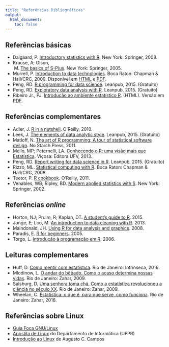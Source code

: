 ```yaml
---
title: "Referências Bibliográficas"
output:
  html_document:
    toc: false
---
```


## Referências básicas


- Dalgaard, P.
  [Introductory statistics with R](http://www.springer.com/us/book/9780387790534).
  New York: Springer, 2008.
- Krause, A; Olson,
  M.
  [The basics of S-Plus](http://www.springer.com/gp/book/9780387261096).
  New York: Springer, 2005.
- Murrell, P.
  [Introduction to data technologies](https://www.crcpress.com/Introduction-to-Data-Technologies/Murrell/9781420065176).
  Boca Raton: Chapman & Hall/CRC, 2009. Disponível em
  [HTML](https://www.stat.auckland.ac.nz/~paul/ItDT/HTML) e
  [PDF](https://www.stat.auckland.ac.nz/~paul/ItDT/itdt-2013-03-26.pdf).
- Peng, RD.
  [R programming for data science](https://leanpub.com/rprogramming).
  Leanpub, 2015. (Gratuito)
- Peng, RD.
  [Exploratory data analysis with R](https://leanpub.com/exdata).
  Leanpub, 2015. (Gratuito)
- Ribeiro Jr., PJ.
  [Introdução ao ambiente estatístico R](http://www.leg.ufpr.br/~paulojus/embrapa/Rembrapa/).
  (HTML). Versão em
  [PDF](http://www.leg.ufpr.br/~paulojus/embrapa/Rembrapa/Rembrapa.pdf).

## Referências complementares


- Adler, J.
  [R in a nutshell](http://shop.oreilly.com/product/0636920022008.do).
  O'Reilly, 2010.
- Leek, J.
  [The elements of data analytic style](https://leanpub.com/datastyle).
  Leanpub, 2015. (Gratuito)
- Matloff, N.
  [The art of R programming: A tour of statistical software design](https://www.nostarch.com/artofr.htm).
  No Starch Press, 2011.
- Mello, MP; Peternelli, LA.
  [Conhecendo o R: uma visão mais que Estatística](http://www.dsr.inpe.br/~mello/Conhecendo_o_R.html).
  Viçosa: Editora UFV, 2013.
- Peng, RD.
  [Report writing for data science in R](https://leanpub.com/reportwriting).
  Leanpub, 2015. (Gratuito)
- Rizzo, ML.
  [Statistical computing with R](https://www.crcpress.com/Statistical-Computing-with-R/Rizzo/9781584885450).
  Boca Raton: Chapman & Hall/CRC, 2008.
- Teetor, P.
  [R cookbook](http://shop.oreilly.com/product/9780596809164.do).
  O'Reilly, 2011.
- Venables, WB; Ripley, BD.
  [Modern applied statistics with S](http://www.springer.com/us/book/9780387954578).
  New York: Springer, 2002.

## Referências *online*

- Horton, NJ; Pruim, R; Kaplan, DT.
  [A student's guide to R](http://cran-r.c3sl.ufpr.br/doc/contrib/Horton+Pruim+Kaplan_MOSAIC-StudentGuide.pdf). 2015.
- Jonge, E; Loo, M.
  [An introduction to data cleaning with R](http://cran-r.c3sl.ufpr.br/doc/contrib/de_Jonge+van_der_Loo-Introduction_to_data_cleaning_with_R.pdf). 2013.
- Maindonald, JH.
  [Using R for data analysis and graphics](http://cran-r.c3sl.ufpr.br/doc/contrib/usingR.pdf). 2008.
- Paradis, E.
  [R for beginners](http://cran-r.c3sl.ufpr.br/doc/contrib/Paradis-rdebuts_en.pdf). 2005.
- Torgo, L.
  [Introdução à programação em R](http://cran-r.c3sl.ufpr.br/doc/contrib/Torgo-ProgrammingIntro.pdf). 2006.

## Leituras complementares

- Huff, D.
  [Como mentir com estatística](http://www.intrinseca.com.br/livro/624/).
  Rio de Janeiro: Intrínseca, 2016.
- Mlodinow, L.
  [O andar do bêbado. Como o acaso determina nossas vidas](http://zahar.com.br/livro/o-andar-do-b%C3%AAbado).
  Rio de Janeiro: Zahar, 2009.
- Salsburg, D.
  [Uma senhora toma chá. Como a estatística revolucionou a ciência no século XX](http://www.zahar.com.br/livro/uma-senhora-toma-cha).
  Rio de Janeiro: Zahar, 2009.
- Wheelan, C.
  [Estatística: o que é, para que serve, como funciona](http://www.zahar.com.br/livro/estatistica).
  Rio de Janeiro: Zahar, 2016.

## Referências sobre Linux

- [Guia Foca GNU/Linux](http://www.guiafoca.org)
- [Apostila de Linux](http://www.inf.ufpr.br/cursos/ci055/linux.pdf) do
  Departamento de Informática (UFPR)
- [Introdução ao Linux](http://br-linux.org/tutoriais/apostila_linux.sxw.pdf)
  de Augusto C. Campos
